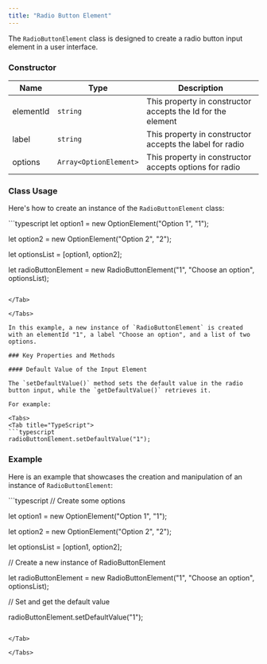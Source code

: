 ```yaml
---
title: "Radio Button Element"
---
```


The `RadioButtonElement` class is designed to create a radio button input element in a user interface.

### Constructor

| Name      | Type                   | Description                                                 |
| --------- | ---------------------- | ----------------------------------------------------------- |
| elementId | `string`               | This property in constructor accepts the Id for the element |
| label     | `string`               | This property in constructor accepts the label for radio    |
| options   | `Array<OptionElement>` | This property in constructor accepts options for radio      |

### Class Usage

Here's how to create an instance of the `RadioButtonElement` class:

<Tabs>
<Tab title="TypeScript">
```typescript
let option1 = new OptionElement("Option 1", "1");

let option2 = new OptionElement("Option 2", "2");

let optionsList = [option1, option2];

let radioButtonElement = new RadioButtonElement("1", "Choose an option", optionsList);
```

</Tab>

</Tabs>

In this example, a new instance of `RadioButtonElement` is created with an elementId "1", a label "Choose an option", and a list of two options.

### Key Properties and Methods

#### Default Value of the Input Element

The `setDefaultValue()` method sets the default value in the radio button input, while the `getDefaultValue()` retrieves it.

For example:

<Tabs>
<Tab title="TypeScript">
```typescript
radioButtonElement.setDefaultValue("1");
```

</Tab>

</Tabs>

### Example

Here is an example that showcases the creation and manipulation of an instance of `RadioButtonElement`:

<Tabs>
<Tab title="TypeScript">
```typescript
// Create some options

let option1 = new OptionElement("Option 1", "1");

let option2 = new OptionElement("Option 2", "2");

let optionsList = [option1, option2];

// Create a new instance of RadioButtonElement

let radioButtonElement = new RadioButtonElement("1", "Choose an option", optionsList);

// Set and get the default value

radioButtonElement.setDefaultValue("1");
```

</Tab>

</Tabs>
